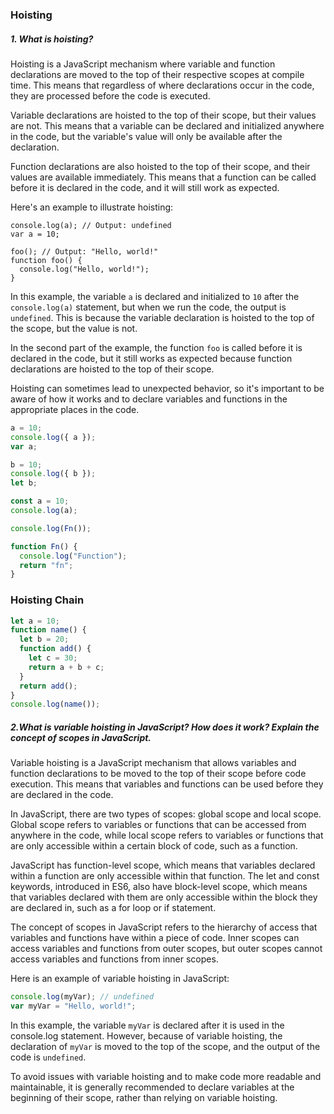 ### Hoisting

##### 1. What is hoisting?

Hoisting is a JavaScript mechanism where variable and function declarations are moved to the top of their respective scopes at compile time. This means that regardless of where declarations occur in the code, they are processed before the code is executed.

Variable declarations are hoisted to the top of their scope, but their values are not. This means that a variable can be declared and initialized anywhere in the code, but the variable's value will only be available after the declaration.

Function declarations are also hoisted to the top of their scope, and their values are available immediately. This means that a function can be called before it is declared in the code, and it will still work as expected.

Here's an example to illustrate hoisting:

```
console.log(a); // Output: undefined
var a = 10;

foo(); // Output: "Hello, world!"
function foo() {
  console.log("Hello, world!");
}
```

In this example, the variable `a` is declared and initialized to `10` after the `console.log(a)` statement, but when we run the code, the output is `undefined`. This is because the variable declaration is hoisted to the top of the scope, but the value is not.

In the second part of the example, the function `foo` is called before it is declared in the code, but it still works as expected because function declarations are hoisted to the top of their scope.

Hoisting can sometimes lead to unexpected behavior, so it's important to be aware of how it works and to declare variables and functions in the appropriate places in the code.

```js
a = 10;
console.log({ a });
var a;

b = 10;
console.log({ b });
let b;

const a = 10;
console.log(a);

console.log(Fn());

function Fn() {
  console.log("Function");
  return "fn";
}
```

### Hoisting Chain

```js
let a = 10;
function name() {
  let b = 20;
  function add() {
    let c = 30;
    return a + b + c;
  }
  return add();
}
console.log(name());
```

##### 2.What is variable hoisting in JavaScript? How does it work? Explain the concept of scopes in JavaScript.

Variable hoisting is a JavaScript mechanism that allows variables and function declarations to be moved to the top of their scope before code execution. This means that variables and functions can be used before they are declared in the code.

In JavaScript, there are two types of scopes: global scope and local scope. Global scope refers to variables or functions that can be accessed from anywhere in the code, while local scope refers to variables or functions that are only accessible within a certain block of code, such as a function.

JavaScript has function-level scope, which means that variables declared within a function are only accessible within that function. The let and const keywords, introduced in ES6, also have block-level scope, which means that variables declared with them are only accessible within the block they are declared in, such as a for loop or if statement.

The concept of scopes in JavaScript refers to the hierarchy of access that variables and functions have within a piece of code. Inner scopes can access variables and functions from outer scopes, but outer scopes cannot access variables and functions from inner scopes.

Here is an example of variable hoisting in JavaScript:

```js
console.log(myVar); // undefined
var myVar = "Hello, world!";
```

In this example, the variable `myVar` is declared after it is used in the console.log statement. However, because of variable hoisting, the declaration of `myVar` is moved to the top of the scope, and the output of the code is `undefined`.

To avoid issues with variable hoisting and to make code more readable and maintainable, it is generally recommended to declare variables at the beginning of their scope, rather than relying on variable hoisting.
